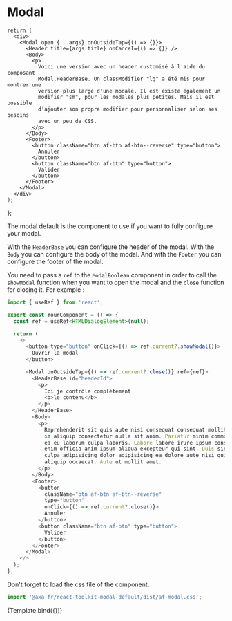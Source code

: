 
<Meta title="Components/Modal/Default" component={Modal} argTypes={{}} />

# Modal

    return (
      <div>
        <Modal open {...args} onOutsideTap={() => {}}>
          <Header title={args.title} onCancel={() => {}} />
          <Body>
            <p>
              Voici une version avec un header customisé à l'aide du composant
              Modal.HeaderBase. Un classModifier "lg" a été mis pour montrer une
              version plus large d'une modale. Il est existe également un
              modifier "sm", pour les modales plus petites. Mais il est possible
              d'ajouter son propre modifier pour personnaliser selon ses besoins
              avec un peu de CSS.
            </p>
          </Body>
          <Footer>
            <button className="btn af-btn af-btn--reverse" type="button">
              Annuler
            </button>
            <button className="btn af-btn" type="button">
              Valider
            </button>
          </Footer>
        </Modal>
      </div>
    );
  };

The modal default is the component to use if you want to fully configure your modal.

With the `HeaderBase` you can configure the header of the modal. With the `Body` you can configure the body of the modal. And with the `Footer` you can configure the footer of the modal.

You need to pass a `ref` to the `ModalBoolean` component in order to call the `showModal` function when you want to open the modal and the `close` function for closing it.
For example : 

```javascript
import { useRef } from 'react';

export const YourComponent = () => {
  const ref = useRef<HTMLDialogElement>(null);

  return (
    <>
      <button type="button" onClick={() => ref.current?.showModal()}>
        Ouvrir la modal
      </button>

      <Modal onOutsideTap={() => ref.current?.close()} ref={ref}>
        <HeaderBase id="headerId">
          <p>
            Ici je contrôle complètement
            <b>le contenu</b>
          </p>
        </HeaderBase>
        <Body>
          <p>
            Reprehenderit sit quis aute nisi consequat consequat mollit. Commodo
            in aliquip consectetur nulla sit anim. Pariatur minim commodo enim
            ea eu laborum culpa laboris. Labore labore irure ipsum consequat
            enim officia anim ipsum aliqua excepteur qui sint. Duis sint do
            culpa adipisicing dolor adipisicing ea dolore aute nisi quis ullamco
            aliquip occaecat. Aute ut mollit amet.
          </p>
        </Body>
        <Footer>
          <button
            className="btn af-btn af-btn--reverse"
            type="button"
            onClick={() => ref.current?.close()}>
            Annuler
          </button>
          <button className="btn af-btn" type="button">
            Valider
          </button>
        </Footer>
      </Modal>
    </>
  );
};
```

Don't forget to load the css file of the component.

```javascript
import '@axa-fr/react-toolkit-modal-default/dist/af-modal.css';
```

<Canvas>
  <Story
    name="Default"
    args={{}}>
    {Template.bind({})}
  </Story>
</Canvas>

<ArgsTable story="Default" />